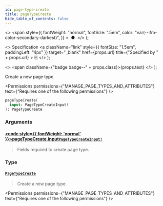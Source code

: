 ```yaml
---
id: page-type-create
title: pageTypeCreate
hide_table_of_contents: false
---
```


  <>
    <span
      style={{
        fontWeight: "normal",
        fontSize: ".5em",
        color: "var(--ifm-color-secondary-darkest)",
      }}
    >
      &nbsp;●&nbsp;
    </span>
  </>
);

  <>
    Specification
    <a
      className="link"
      style={{ fontSize: "1.5em", paddingLeft: "4px" }}
      target="\_blank"
      href={props.url}
      title={"Specified by " + props.url}
    >
      ⎘
    </a>
  </>
);

  <>
    <span className={"badge badge--" + props.class}>{props.text}</span>
  </>
);

Create a new page type.

<Permissions
  permissions={"MANAGE_PAGE_TYPES_AND_ATTRIBUTES"}
  text={"Requires one of the following permissions"}
/>

```graphql
pageTypeCreate(
  input: PageTypeCreateInput!
): PageTypeCreate
```

### Arguments

#### [<code style={{ fontWeight: 'normal' }}>pageTypeCreate.<b>input</b></code>](#)<Bullet />[`PageTypeCreateInput!`](../../../api-reference/pages/inputs/page-type-create-input) <Badge class="secondary" text="non-null"/> <Badge class="secondary" text="input"/>

> Fields required to create page type.

### Type

#### [`PageTypeCreate`](../../../api-reference/pages/objects/page-type-create) <Badge class="secondary" text="object"/>

> Create a new page type.

<Permissions
  permissions={"MANAGE_PAGE_TYPES_AND_ATTRIBUTES"}
  text={"Requires one of the following permissions"}
/>

>

